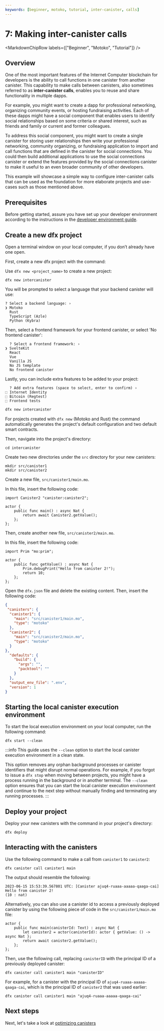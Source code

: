 ```yaml
---
keywords: [beginner, motoko, tutorial, inter-canister, calls]
---
```




# 7: Making inter-canister calls

<MarkdownChipRow labels={["Beginner", "Motoko", "Tutorial"]} />

## Overview
One of the most important features of the Internet Computer blockchain for developers is the ability to call functions in one canister from another canister. This capability to make calls between canisters, also sometimes referred to as **inter-canister calls**, enables you to reuse and share functionality in multiple dapps.

For example, you might want to create a dapp for professional networking, organizing community events, or hosting fundraising activities. Each of these dapps might have a social component that enables users to identify social relationships based on some criteria or shared interest, such as friends and family or current and former colleagues.

To address this social component, you might want to create a single canister for storing user relationships then write your professional networking, community organizing, or fundraising application to import and call functions that are defined in the canister for social connections. You could then build additional applications to use the social connections canister or extend the features provided by the social connections canister to make it useful to an even broader community of other developers.

This example will showcase a simple way to configure inter-canister calls that can be used as the foundation for more elaborate projects and use-cases such as those mentioned above. 

## Prerequisites

Before getting started, assure you have set up your developer environment according to the instructions in the [developer environment guide](/docs/current/developer-docs/backend/motoko/dev-env).

## Create a new dfx project 

Open a terminal window on your local computer, if you don’t already have one open.

First, create a new dfx project with the command:

<Tabs groupId="version">
<TabItem value="0-17-0" label="dfx v0.17.0 or newer" default>

Use `dfx new <project_name>` to create a new project:

```
dfx new intercanister
```

You will be prompted to select a language that your backend canister will use:

```
? Select a backend language: ›  
❯ Motoko
  Rust
  TypeScript (Azle)
  Python (Kybra)
```

Then, select a frontend framework for your frontend canister, or select 'No frontend canister':

```
  ? Select a frontend framework: ›  
❯ SvelteKit
  React
  Vue
  Vanilla JS
  No JS template
  No frontend canister
```

Lastly, you can include extra features to be added to your project:

```
  ? Add extra features (space to select, enter to confirm) ›
⬚ Internet Identity
⬚ Bitcoin (Regtest)
⬚ Frontend tests
```

</TabItem>

<TabItem value="0-16-1" label="dfx v0.16.1 or older" default>

```bash
dfx new intercanister
```

For projects created with `dfx new` (Motoko and Rust) the command automatically generates the project's default configuration and two default smart contracts. 

</TabItem>
</Tabs>

Then, navigate into the project's directory:

```
cd intercanister
```

Create two new directories under the `src` directory for your new canisters:

```
mkdir src/canister1
mkdir src/canister2
```

Create a new file, `src/canister1/main.mo`.

In this file, insert the following code:

```motoko
import Canister2 "canister:canister2";

actor {
    public func main() : async Nat {
        return await Canister2.getValue();
    };
};
```

Then, create another new file, `src/canister2/main.mo`.

In this file, insert the following code:

```motoko
import Prim "mo:prim";

actor {
    public func getValue() : async Nat {
        Prim.debugPrint("Hello from canister 2!");
        return 10;
    };
};
```

Open the `dfx.json` file and delete the existing content. Then, insert the following code:

```json
{
 "canisters": {
  "canister1": {
    "main": "src/canister1/main.mo",
    "type": "motoko"
  },
  "canister2": {
    "main": "src/canister2/main.mo",
    "type": "motoko"
  }
},
  "defaults": {
    "build": {
      "args": "",
      "packtool": ""
    }
  },
  "output_env_file": ".env",
  "version": 1
}
```

## Starting the local canister execution environment 

To start the local execution environment on your local computer, run the following command:

```
dfx start --clean
```

:::info
This guide uses the `--clean` option to start the local canister execution environment in a clean state.

This option removes any orphan background processes or canister identifiers that might disrupt normal operations. For example, if you forgot to issue a `dfx stop` when moving between projects, you might have a process running in the background or in another terminal. The `--clean` option ensures that you can start the local canister execution environment and continue to the next step without manually finding and terminating any running processes.
:::

## Deploy your project 

Deploy your new canisters with the command in your project's directory:

```
dfx deploy
```

## Interacting with the canisters

Use the following command to make a call from `canister1` to `canister2`:

```
dfx canister call canister1 main 
```

The output should resemble the following:

```
2023-06-15 15:53:39.567801 UTC: [Canister ajuq4-ruaaa-aaaaa-qaaga-cai] Hello from canister 2!
(10 : nat)
```

Alternatively, you can also use a canister id to access a previously deployed canister by using the following piece of code in the `src/canister1/main.mo` file:

```motoko
actor {
    public func main(canisterId: Text) : async Nat {
        let canister2 = actor(canisterId): actor { getValue: () -> async Nat };
        return await canister2.getValue();
    };
};
```

Then, use the following call, replacing `canisterID` with the principal ID of a previously deployed canister:

```
dfx canister call canister1 main "canisterID"
```

For example, for a canister with the principal ID of `ajuq4-ruaaa-aaaaa-qaaga-cai`, which is the principal ID of `canister2` that was used earlier:

```
dfx canister call canister1 main "ajuq4-ruaaa-aaaaa-qaaga-cai"
```

## Next steps

Next, let's take a look at [optimizing canisters](/docs/current/developer-docs/backend/motoko/optimizing)